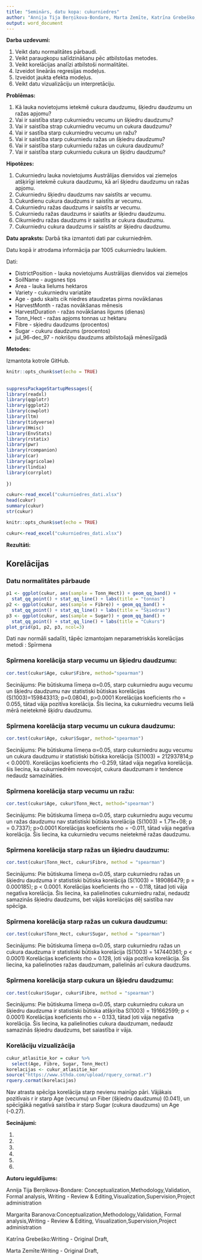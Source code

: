 ```yaml
---
title: "Seminārs, datu kopa: cukurniedres"
author: "Annija Tija Berņikova-Bondare, Marta Zemīte, Katrīna Grebeško, Margarita Baranova"
output: word_document
---
```


**Darba uzdevumi:**

1. Veikt datu normalitātes pārbaudi.
2. Veikt paraugkopu salīdzināšanu pēc atbilstošas metodes.
3. Veikt korelācijas analīzi atbilstoši normalitātei.
4. Izveidot lineārās regresijas modeļus.
5. Izveidot jaukta efekta modeļus.
6. Veikt datu vizualizāciju un interpretāciju.

**Problēmas:**

1. Kā lauka novietojums ietekmē cukura daudzumu, šķiedru daudzumu un ražas apjomu?
2. Vai ir saistība starp cukurniedru vecumu un šķiedru daudzumu?
3. Vai ir saistība strap cukurniedru vecumu un cukura daudzumu?
4. Vai ir sastība starp cukurniedru vecumu un ražu?
5. Vai ir saistība starp cukurniedu ražas un šķiedru daudzumu?
6. Vai ir saistība starp cukurniedu ražas un cukura daudzumu?
7. Vai ir saistība starp cukurniedu cukura un šķidru daudzumu?

**Hipotēzes:**

1. Cukurniedru lauka novietojums Austrālijas dienvidos vai ziemeļos atšķirīgi ietekmē cukura daudzumu, kā arī šķiedru daudzumu un ražas apjomu.
2. Cukurniedru šķiedru daudzums nav saistīts ar vecumu.
3. Cukurdienu cukura daudzums ir saistīts ar vecumu.
4. Cukurniedru ražas daudzums ir saistīts ar vecumu.
5. Cukurniedu ražas daudzums ir saiatīts ar šķiedru daudzumu.
6. Cikurniedru ražas daudzums ir saistīts ar cukura daudzumu.
7. Cukurniedru cukura daudzums ir saistīts ar šķiedru daudzumu.


**Datu apraksts:**
Darbā tika izmantoti dati par cukurniedrēm.

Datu kopā ir atrodama informācija par 1005 cukurniedru laukiem.

Dati:

* DistrictPosition - lauka novietojums Austrālijas dienvidos vai ziemeļos
* SoilName - augsnes tips
* Area - lauka lielums hektaros
* Variety - cukurniedru variatāte
* Age - gadu skaits cik niedres ataudzetas pirms novākšanas
* HarvestMonth - ražas novākšanas mēnesis
* HarvestDuration - ražas novākšanas ilgums (dienas)
* Tonn_Hect - ražas apjoms tonnas uz hektaru
* Fibre - sķiedru daudzums (procentos)
* Sugar - cukuru daudzums (procentos)
* jul_96-dec_97 - nokrišņu daudzums atbilstošajā mēnesī/gadā


**Metodes:**

Izmantota kotrole GitHub.


```r
knitr::opts_chunk$set(echo = TRUE)
```

## 

```r
suppressPackageStartupMessages({
library(readxl)
library(qqplotr)
library(ggplot2)
library(cowplot)
library(ltm)
library(tidyverse)
library(Hmisc)
library(EnvStats)
library(rstatix)
library(pwr)
library(rcompanion)
library(car)
library(agricolae)
library(lindia)
library(corrplot)
  
})
```


```r
cukur<-read_excel("cukurniedres_dati.xlsx")
head(cukur)
summary(cukur)
str(cukur)
```


```r
knitr::opts_chunk$set(echo = TRUE)
```


```r
cukur<-read_excel("cukurniedres_dati.xlsx")
```


**Rezultāti:**

## Korelācijas
### Datu normalitātes pārbaude

```r
p1 <- ggplot(cukur, aes(sample = Tonn_Hect)) + geom_qq_band() +
  stat_qq_point() + stat_qq_line() + labs(title = "tonnas")
p2 <- ggplot(cukur, aes(sample = Fibre)) + geom_qq_band() +
  stat_qq_point() + stat_qq_line() + labs(title = "Šķiedras")
p3 <- ggplot(cukur, aes(sample = Sugar)) + geom_qq_band() +
  stat_qq_point() + stat_qq_line() + labs(title = "Cukurs")
plot_grid(p1, p2, p3, ncol=3)
```

Dati nav normāli sadalīti, tāpēc izmantojam neparametriskās korelācijas metodi : Spīrmena

### Spīrmena korelācija starp vecumu un šķiedru daudzumu:

```r

cor.test(cukur$Age, cukur$Fibre, method="spearman") 
```
Secinājums: Pie būtiskuma līmeņa α=0.05, starp cukurniedru augu vecumu un šķiedru daudzumu nav statistiski būtiskas korelācijas (S(1003)=159843313; p=0.0804), 
p>0.0001
Korelācijas koeficients rho = 0.055, tātad vāja pozitīva korelācija.
Šis liecina, ka cukurniedru vecums lielā mērā neietekmē šķidru daudzumu.


### Spīrmena korelācija starp vecumu un cukura daudzumu:

```r
cor.test(cukur$Age, cukur$Sugar, method="spearman") 
```
Secinājums: Pie būtiskuma līmeņa α=0.05, starp cukurniedru augu vecumu un cukura daudzumu ir statistiski būtiska korelācija (S(1003) = 212937814;p < 0.0001). 
Korelācijas koeficients rho -0.259, tātad vāja negatīva korelācija.
šis liecina, ka cukurniedrēm novecojot, cukura daudzumam ir tendence nedaudz samazināties.

### Spīrmena korelācija starp vecumu un ražu:

```r
cor.test(cukur$Age, cukur$Tonn_Hect, method="spearman")
```
Secinājums: Pie būtiskuma līmeņa α=0.05, starp cukurniedru augu vecumu un ražas daudzumu nav statistiski būtiska korelācija (S(1003) = 1.71e+08; p = 0.7337); p>0.0001 
Korelācijas koeficients rho = -0.011, tātad vāja negatīva korelācija.
Šis liecina, ka cukurniedru vecums neietekmē ražas daudzumu.

### Spīrmena korelācija starp ražas un šķiedru daudzumu:

```r
cor.test(cukur$Tonn_Hect, cukur$Fibre, method = "spearman")
```
Secinājums: Pie būtiskuma līmeņa α=0.05, starp cukurniedru ražas un šķiedru daudzuma ir statistiski būtiska korelācija (S(1003) = 189086479; p = 0.000185); p < 0.0001.
Korelācijas koeficients rho = - 0.118, tātad ļoti vāja negatīva korelācija.
Šis liecina, ka palielinoties cukurniedru ražai, nedaudz samazinās šķiedru daudzums, bet vājās korelācijas dēļ saistība nav spēcīga.

### Spīrmena korelācija starp ražas un cukura daudzumu:

```r
cor.test(cukur$Tonn_Hect, cukur$Sugar, method = "spearman")
```
Secinājums: Pie būtiskuma līmeņa α=0.05, starp cukurniedru ražas un cukura daudzuma ir statistiski būtiska korelācija (S(1003) = 147440361; p < 0.0001)
Korelācijas koeficients rho = 0.128, ļoti vāja pozitīva korelācija.
Šis liecina, ka palielinoties ražas daudzumam, palielinās arī cukura daudzums.

### Spīrmena korelācija starp cukura un šķiedru daudzumu:

```r
cor.test(cukur$Sugar, cukur$Fibre, method = "spearman")
```
Secinājums: Pie būtiskuma līmeņa α=0.05, starp cukurniedru cukura un šķiedru daudzuma ir statistiski būtiska atšķirība S(1003) = 191662599; p < 0.0001)
Korelācijas koeficients rho = - 0.133, tātad ļoti vāja negatīva korelācija.
Šis liecina, ka palielinoties cukura daudzumam, nedaudz samazinās šķiedru daudzums, bet saiastība ir vāja.

### Korelāciju vizualizācija 
```r
cukur_atlasitie_kor = cukur %>%
  select(Age, Fibre, Sugar, Tonn_Hect)
korelacijas <- cukur_atlasitie_kor
source("https://www.sthda.com/upload/rquery_cormat.r")
rquery.cormat(korelacijas)
```
Nav atrasta spēcīga korelācija starp nevienu mainīgo pāri. Vājākais pozitīvais r ir starp Age (vecumu) un Fiber (šķiedru daudzumu) (0.041), un spēcīgākā negatīvā saistība ir starp Sugar (cukura daudzums) un Age (-0.27).



**Secinājumi:**

1.
2. 
3. 
4.
5.
6.


**Autoru ieguldījums:**

Annija Tija Berņikova-Bondare: Conceptualization,Methodology,Validation, Formal analysis, Writing - Review & Editing,Visualization,Supervision,Project administration

Margarita Baranova:Conceptualization,Methodology,Validation, Formal analysis,Writing - Review & Editing, Visualization,Supervision,Project administration

Katrīna Grebeško:Writing - Original Draft,

Marta Zemīte:Writing - Original Draft,

